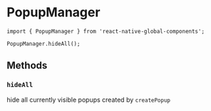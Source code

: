 # PopupManager

```tsx
import { PopupManager } from 'react-native-global-components';

PopupManager.hideAll();
```

## Methods

### `hideAll`

hide all currently visible popups created by `createPopup`
